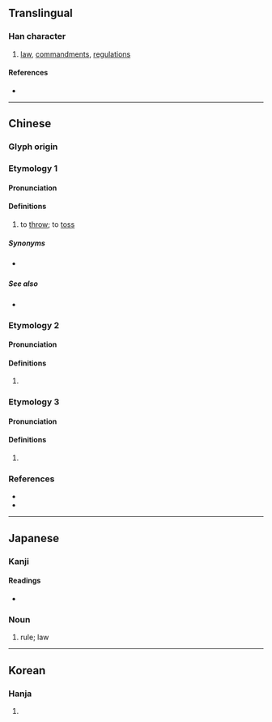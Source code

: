 {{character info/new}}
==Translingual==

===Han character===
{{Han char|rn=64|rad=手|as=08|sn=11|four=53081|canj=QJMO|ids=⿰扌定}}

# [[law]], [[commandment]]s, [[regulation]]s

====References====
* {{Han ref|kx=0438.100|dkj=12272|dj=0788.070|hdz=31906.070|uh=639F|ud=25503|bh=D57E|bd=54654}}

----

==Chinese==

===Glyph origin===
{{Han etym}}

===Etymology 1===
{{zh-forms}}

====Pronunciation====
{{zh-pron
|c=deng3,deng6
|cat=c:v
}}

====Definitions====
{{zh-hanzi}}

# {{lb|zh|Cantonese}} to [[throw]]; to [[toss]]

=====Synonyms=====
* {{q|Standard Mandarin}} {{zh-l|拋擲}}

=====See also=====
* {{zh-l|掉}}

===Etymology 2===
{{zh-forms}}

====Pronunciation====
{{zh-pron
|m=dìng
|mc=y
|oc=y
|cat=
}}

====Definitions====
{{zh-hanzi}}

# {{rfdef|zh}}

===Etymology 3===
{{zh-forms}}

====Pronunciation====
{{zh-pron
|m=zhěng
|cat=
}}

====Definitions====
{{zh-hanzi}}

# {{rfdef|zh}}

===References===
* {{R:twedu|C04243}}
* {{R:yue:mfccd}}

----

==Japanese==

===Kanji===
{{ja-kanji|grade=|rs=手08}}

====Readings====
* {{ja-readings|on=[[とう]] (tō), [[てい]] (tei), [[じょう]] (jō)|kun=[[おきて]] (okite)}}

===Noun===
{{ja-noun|おきて}}

# rule; law

----

==Korean==

===Hanja===
{{ko-hanja|hangeul=정|eumhun=|rv=jeong|mr=chŏng|y=ceng}}

# {{defn|lang=ko|sort=手08}}